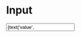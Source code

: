 

<Meta title="Components/Input2" component={Input} decorators={[withKnobs]}/>

# Input

<Preview>
    <Story name="Preview">
        <Input 
            value={text('value', 'Some value')} 
            onChange={action('onChange')} 
            autoValidate={boolean('autoValidate', false)}
            validityMessage={text('validityMessage', 'Custom error message')}
        />
    </Story>
</Preview>